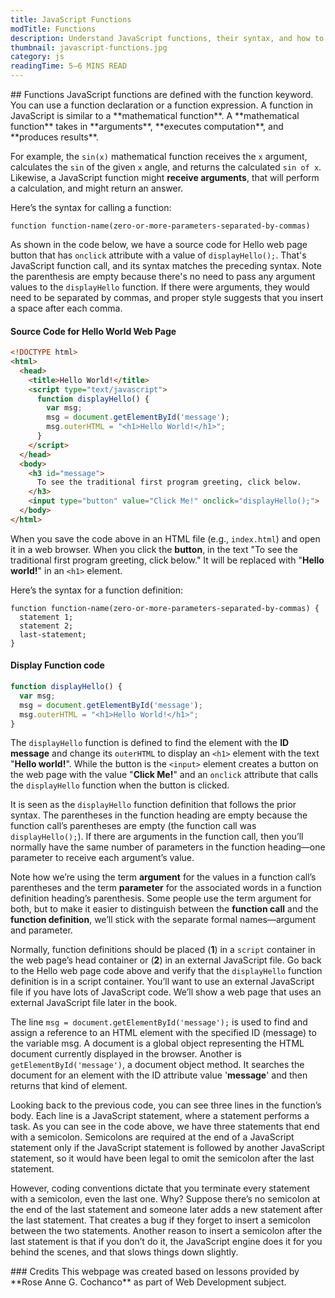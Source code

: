 ```yaml
---
title: JavaScript Functions
modTitle: Functions
description: Understand JavaScript functions, their syntax, and how to define and call them. Learn about arguments, parameters, and using functions to manipulate web elements dynamically.
thumbnail: javascript-functions.jpg
category: js
readingTime: 5–6 MINS READ
---
```


<section>
## Functions
JavaScript functions are defined with the function keyword. You can use a function declaration or a function expression. A function in JavaScript is similar to a **mathematical function**. A **mathematical function** takes in **arguments**, **executes computation**, and **produces results**. 

For example, the `sin(x)` mathematical function receives the `x` argument, calculates the `sin` of the given `x` angle, and returns the calculated `sin of x`. Likewise, a JavaScript function might **receive arguments**, that will perform a calculation, and might return an answer. 



Here’s the syntax for calling a function: <br />
```plaintext
function function-name(zero-or-more-parameters-separated-by-commas)
```



As shown in the code below, we have a source code for Hello web page button that has `onclick` attribute with a value of `displayHello();`. That's JavaScript function call, and its syntax matches the preceding syntax. Note the parenthesis are empty because there's no need to pass any argument values to the `displayHello` function. If there were arguments, they would need to be separated by commas, and proper style suggests that you insert a space after each comma.



#### Source Code for Hello World Web Page

```html 
<!DOCTYPE html>
<html>
  <head>
    <title>Hello World!</title>
    <script type="text/javascript">
      function displayHello() {
        var msg;
        msg = document.getElementById('message');
        msg.outerHTML = "<h1>Hello World!</h1>";
      }
    </script>
  </head>
  <body>
    <h3 id="message">
      To see the traditional first program greeting, click below.
    </h3>
    <input type="button" value="Click Me!" onclick="displayHello();">
  </body>
</html>
```

When you save the code above in an HTML file (e.g., `index.html`) and open it in a web browser. When you click the **button**, in the text "To see the traditional first program greeting, click below." It will be replaced with "**Hello world!**" in an `<h1>` element.

Here’s the syntax for a function definition: <br />
```plaintext
function function-name(zero-or-more-parameters-separated-by-commas) {
  statement 1;
  statement 2;
  last-statement;
}
```



#### Display Function code
```js
function displayHello() {
  var msg;
  msg = document.getElementById('message');
  msg.outerHTML = "<h1>Hello World!</h1>";
}
```


The `displayHello` function is defined to find the element with the **ID message** and change its `outerHTML` to display an `<h1>` element with the text "**Hello world!**". While the button is the `<input>` element creates a button on the web page with the value "**Click Me!**" and an `onclick` attribute that calls the `displayHello` function when the button is clicked.

It is seen as the `displayHello` function definition that follows the prior syntax. The parentheses in the function heading are empty because the function call’s parentheses are empty (the function call was `displayHello();`). If there are arguments in the function call, then you’ll normally have the same number of parameters in the function heading—one parameter to receive each argument’s value.

Note how we’re using the term **argument** for the values in a function call’s parentheses and the term **parameter** for the associated words in a function definition heading’s parenthesis. Some people use the term argument for both, but to make it easier to distinguish between the **function call** and the **function definition**, we’ll stick with the separate formal names—argument and parameter.

Normally, function definitions should be placed (**1**) in a `script` container in the web page’s head container or (**2**) in an external JavaScript file. Go back to the Hello web page code above and verify that the `displayHello` function definition is in a script container. You’ll want to use an external JavaScript file if you have lots of JavaScript code. We’ll show a web page that uses an external JavaScript file later in the book.

The line `msg = document.getElementById('message');` is used to find and assign a reference to an HTML element with the specified ID (message) to the variable msg. A document is a global object representing the HTML document currently displayed in the browser. Another is `getElementById('message')`, a document object method. It searches the document for an element with the ID attribute value '**message**' and then returns that kind of element.

Looking back to the previous code, you can see three lines in the function’s body. Each line is a JavaScript statement, where a statement performs a task. As you can see in the code above, we have three statements that end with a semicolon. Semicolons are required at the end of a JavaScript statement only if the JavaScript statement is followed by another JavaScript statement, so it would have been legal to omit the semicolon after the last statement.

However, coding conventions dictate that you terminate every statement with a semicolon, even the last one. Why? Suppose there’s no semicolon at the end of the last statement and someone later adds a new statement after the last statement. That creates a bug if they forget to insert a semicolon between the two statements. Another reason to insert a semicolon after the last statement is that if you don’t do it, the JavaScript engine does it for you behind the scenes, and that slows things down slightly.

</section>
<section>
### Credits
This webpage was created based on lessons provided by **Rose Anne G. Cochanco** as part of Web Development subject.
</section>
